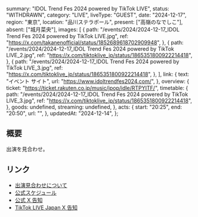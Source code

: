   summary: "IDOL Trend Fes 2024 powered by TikTok LIVE",
  status: "WITHDRAWN",
  category: "LIVE",
  liveType: "GUEST",
  date: "2024-12-17",
  region: "東京",
  location: "品川ステラボール",
  present: ["高嶺のなでしこ"],
  absent: ["城月菜央"],
  images: [
    {
      path: "/events/2024/2024-12-17_IDOL Trend Fes 2024 powered by TikTok LIVE.jpg",
      ref: "https://x.com/takanenofficial/status/1852689618702909948",
    },
    {
      path: "/events/2024/2024-12-17_IDOL Trend Fes 2024 powered by TikTok LIVE_2.jpg",
      ref: "https://x.com/tiktoklive_jp/status/1865351800922214418",
    },
    {
      path: "/events/2024/2024-12-17_IDOL Trend Fes 2024 powered by TikTok LIVE_3.jpg",
      ref: "https://x.com/tiktoklive_jp/status/1865351800922214418",
    },
  ],
  link: {
    text: "イベント サイト",
    url: "https://www.idoltrendfes2024.com/",
  },
  overview: {
    ticket: "https://ticket.rakuten.co.jp/music/jpop/idle/RTPYITF/",
    timetable: {
      path: "/events/2024/2024-12-17_IDOL Trend Fes 2024 powered by TikTok LIVE_3.jpg",
      ref: "https://x.com/tiktoklive_jp/status/1865351800922214418",
    },
    goods: undefined,
    streaming: undefined,
  },
  acts: {
    start: "20:25",
    end: "20:50",
    url: "",
  },
  updatedAt: "2024-12-14",
};

## 概要

出演を見合わせ。

## リンク

- [出演見合わせについて](https://takanenonadeshiko.jp/?p=3112)
- [公式スケジュール](https://takanenonadeshiko.jp/?p=2785)
- [公式 X 告知](https://x.com/takanenofficial/status/1852689618702909948)
- [TikTok LIVE Japan X 告知](https://x.com/tiktoklive_jp/status/1852274384905621972)

